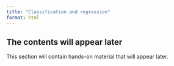 ```yaml
---
title: "Classification and regression"
format: html
---
```


<!-- - scikit-learn classification
- scikit-learn regression
- spatial component -->

::: {.callout-note appearance="simple"}

## The contents will appear later

This section will contain hands-on material that will appear later.

:::
